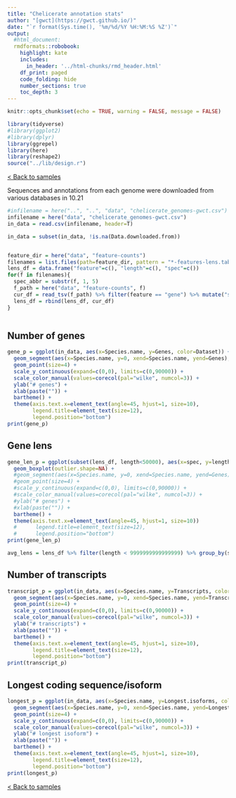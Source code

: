 ```yaml
---
title: "Chelicerate annotation stats"
author: "[gwct](https://gwct.github.io/)"
date: "`r format(Sys.time(), '%m/%d/%Y %H:%M:%S %Z')`"
output:
  #html_document:
  rmdformats::robobook:
    highlight: kate
    includes:
      in_header: '../html-chunks/rmd_header.html'
    df_print: paged
    code_folding: hide
    number_sections: true
    toc_depth: 3
---
```


```r
knitr::opts_chunk$set(echo = TRUE, warning = FALSE, message = FALSE)

library(tidyverse)
#library(ggplot2)
#library(dplyr)
library(ggrepel)
library(here)
library(reshape2)
source("../lib/design.r")
```

[< Back to samples](index.html)

Sequences and annotations from each genome were downloaded from various databases in 10.21

```r

#infilename = here("..", "..", "data", "chelicerate_genomes-gwct.csv")
infilename = here("data", "chelicerate_genomes-gwct.csv")
in_data = read.csv(infilename, header=T)

in_data = subset(in_data, !is.na(Data.downloaded.from))


feature_dir = here("data", "feature-counts")
filenames = list.files(path=feature_dir, pattern = "*-features-lens.tab")
lens_df = data.frame("feature"=c(), "length"=c(), "spec"=c())
for(f in filenames){
  spec_abbr = substr(f, 1, 5)
  f_path = here("data", "feature-counts", f)
  cur_df = read_tsv(f_path) %>% filter(feature == "gene") %>% mutate("spec" = spec_abbr)
  lens_df = rbind(lens_df, cur_df)
}



```

## Number of genes

```r

gene_p = ggplot(in_data, aes(x=Species.name, y=Genes, color=Dataset)) +
  geom_segment(aes(x=Species.name, y=0, xend=Species.name, yend=Genes), linetype="dotted", color="#666666") +
  geom_point(size=4) +
  scale_y_continuous(expand=c(0,0), limits=c(0,90000)) +
  scale_color_manual(values=corecol(pal="wilke", numcol=3)) +
  ylab("# genes") +
  xlab(paste("")) +
  bartheme() +
  theme(axis.text.x=element_text(angle=45, hjust=1, size=10),
        legend.title=element_text(size=12),
        legend.position="bottom")
print(gene_p)

```

## Gene lens

```r

gene_len_p = ggplot(subset(lens_df, length<50000), aes(x=spec, y=length)) +
  geom_boxplot(outlier.shape=NA) +
  #geom_segment(aes(x=Species.name, y=0, xend=Species.name, yend=Genes), linetype="dotted", color="#666666") +
  #geom_point(size=4) +
  #scale_y_continuous(expand=c(0,0), limits=c(0,90000)) +
  #scale_color_manual(values=corecol(pal="wilke", numcol=3)) +
  #ylab("# genes") +
  #xlab(paste("")) +
  bartheme() +
  theme(axis.text.x=element_text(angle=45, hjust=1, size=10))
  #      legend.title=element_text(size=12),
  #      legend.position="bottom")
print(gene_len_p)

avg_lens = lens_df %>% filter(length < 9999999999999999) %>% group_by(spec) %>% summarize(mean.len = mean(length), med.len = median(length))

```

## Number of transcripts

```r

transcript_p = ggplot(in_data, aes(x=Species.name, y=Transcripts, color=Dataset)) +
  geom_segment(aes(x=Species.name, y=0, xend=Species.name, yend=Transcripts), linetype="dotted", color="#666666") +
  geom_point(size=4) +
  scale_y_continuous(expand=c(0,0), limits=c(0,90000)) +
  scale_color_manual(values=corecol(pal="wilke", numcol=3)) +
  ylab("# transcripts") +
  xlab(paste("")) +
  bartheme() +
  theme(axis.text.x=element_text(angle=45, hjust=1, size=10),
        legend.title=element_text(size=12),
        legend.position="bottom")
print(transcript_p)

```

## Longest coding sequence/isoform

```r

longest_p = ggplot(in_data, aes(x=Species.name, y=Longest.isoforms, color=Dataset)) +
  geom_segment(aes(x=Species.name, y=0, xend=Species.name, yend=Longest.isoforms), linetype="dotted", color="#666666") +
  geom_point(size=4) +
  scale_y_continuous(expand=c(0,0), limits=c(0,90000)) +
  scale_color_manual(values=corecol(pal="wilke", numcol=3)) +
  ylab("# longest isoform") +
  xlab(paste("")) +
  bartheme() +
  theme(axis.text.x=element_text(angle=45, hjust=1, size=10),
        legend.title=element_text(size=12),
        legend.position="bottom")
print(longest_p)

```

[< Back to samples](index.html)